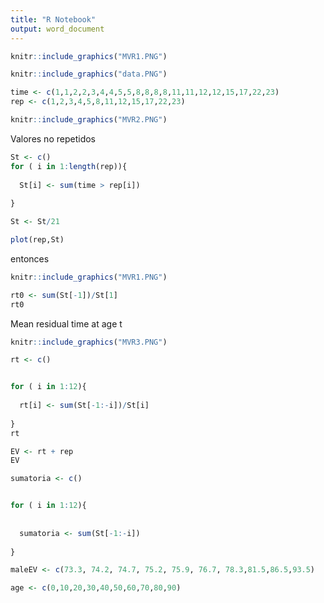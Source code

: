 ```yaml
---
title: "R Notebook"
output: word_document
---
```


```r

knitr::include_graphics("MVR1.PNG")

```



```r
knitr::include_graphics("data.PNG")
```



```r
time <- c(1,1,2,2,3,4,4,5,5,8,8,8,8,11,11,12,12,15,17,22,23)
rep <- c(1,2,3,4,5,8,11,12,15,17,22,23)
```

```r
knitr::include_graphics("MVR2.PNG")
```
Valores no repetidos

```r

St <- c()
for ( i in 1:length(rep)){
  
  St[i] <- sum(time > rep[i])
  
}

St <- St/21

plot(rep,St)
```

entonces

```r

knitr::include_graphics("MVR1.PNG")

```

```r
rt0 <- sum(St[-1])/St[1]
rt0
```
Mean residual time at age t

```r
knitr::include_graphics("MVR3.PNG")
```


```r
rt <- c()


for ( i in 1:12){
  
  rt[i] <- sum(St[-1:-i])/St[i]
  
}
rt

```

```r
EV <- rt + rep
EV
```


```r

sumatoria <- c()


for ( i in 1:12){
  
  
  sumatoria <- sum(St[-1:-i])
  
}

```


```r
maleEV <- c(73.3, 74.2, 74.7, 75.2, 75.9, 76.7, 78.3,81.5,86.5,93.5)

age <- c(0,10,20,30,40,50,60,70,80,90)


```



